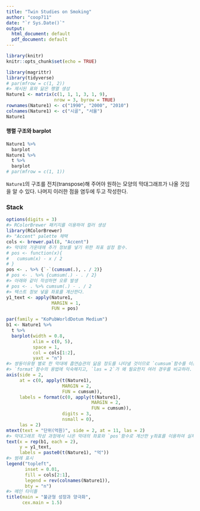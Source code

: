 ```yaml
---
title: "Twin Studies on Smoking"
author: "coop711"
date: "`r Sys.Date()`"
output:
  html_document: default
  pdf_document: default
---
```


```r
library(knitr)
knitr::opts_chunk$set(echo = TRUE)
```


```r
library(magrittr)
library(tidyverse)
# par(mfrow = c(1, 2))
#> 제시된 표와 닮은 행열 생성
Nature1 <- matrix(c(1, 1, 1, 3, 1, 9), 
                  nrow = 3, byrow = TRUE)
rownames(Nature1) <- c("1990", "2000", "2010")
colnames(Nature1) <- c("시골", "서울")
Nature1
```

<P style = "page-break-before:always">

#### 행렬 구조와 barplot

```r
Nature1 %>%
  barplot
Nature1 %>% 
  t %>%
  barplot
# par(mfrow = c(1, 1))
```

`Nature1`의 구조를 전치(transpose)해 주어야 원하는 모양의 막대그래프가 나올 것임을 알 수 있다. 나머지 이러한 점을 염두에 두고 작성한다.

### Stack

```r
options(digits = 3)
#> RColorBrewer 패키지를 이용하여 컬러 생성
library(RColorBrewer)
#> "Accent" palette 채택
cols <- brewer.pal(8, "Accent")
#> 막대의 가운데에 추가 정보를 넣기 위한 좌표 설정 함수. 
# pos <- function(x){
#   cumsum(x) - x / 2
# }
pos <- . %>% {`-`(cumsum(.), . / 2)}
# pos <- . %>% {cumsum(.) - . / 2}
#> 아래와 같이 작성하면 오류 발생
# pos <- . %>% cumsum(.) - . / 2
#> 텍스트 정보 넣을 좌표를 계산한다. 
y1_text <- apply(Nature1, 
                 MARGIN = 1, 
                 FUN = pos)
```

```r
par(family = "KoPubWorldDotum Medium")
b1 <- Nature1 %>% 
  t %>%
  barplot(width = 0.8, 
          xlim = c(0, 5), 
          space = 1, 
          col = cols[1:2], 
          yaxt = "n")
#> 쌍둥이유형 별로 한 막대에 흡연습관의 닮음 정도를 나타낼 것이므로 `cumsum`함수를 이용하여 막대들이 위치할 좌표를 계산한다. 일란성과 이란성 각각의 수효부터 비교할 수 있도록  막대 높이로 나타내고, 막대 중심에는 해당 속성의 돗수를 표시한다. 원점을 나타내기 위하여 0을 `c`함수 안에 추가하였다. 이를 추가하지 않으면 축이 어떻게 표시되는지 비교한다.
#> `format`함수의 용법에 익숙해지고, `las = 2`가 왜 필요한지 여러 경우를 비교하라.
axis(side = 2,
     at = c(0, apply(t(Nature1),
                     MARGIN = 2, 
                     FUN = cumsum)),
     labels = format(c(0, apply(t(Nature1), 
                                MARGIN = 2, 
                                FUN = cumsum)), 
                     digits = 3, 
                     nsmall = 0), 
     las = 2)
mtext(text = "단위(억원)", side = 2, at = 11, las = 2)
#> 막대그래프 작성 과정에서 나온 막대의 좌표와 `pos`함수로 계산한 y좌표를 이용하여 실제 관찰된 쌍둥이 페어의 수효를 표시한다.`y_text`의 구조에 맞추어 `rep()`에서 `each = 3`으로 설정하였다. `bty = ` `"o" 또는 "n"으로 정할 수 있다. 
text(x = rep(b1, each = 2), 
     y = y1_text, 
     labels = paste0(t(Nature1), "억"))
#> 범례 표시
legend("topleft", 
       inset = 0.01, 
       fill = cols[2:1], 
       legend = rev(colnames(Nature1)), 
       bty = "n")
#> 메인 타이틀 
title(main = "불균형 성장과 양극화", 
      cex.main = 1.5)
```

